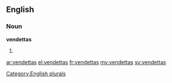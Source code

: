 ==English==

===Noun===
'''vendettas'''

# {{plural of|[[vendetta]]}}

[[Category:English plurals]]

[[ar:vendettas]]
[[el:vendettas]]
[[fr:vendettas]]
[[my:vendettas]]
[[sv:vendettas]]
